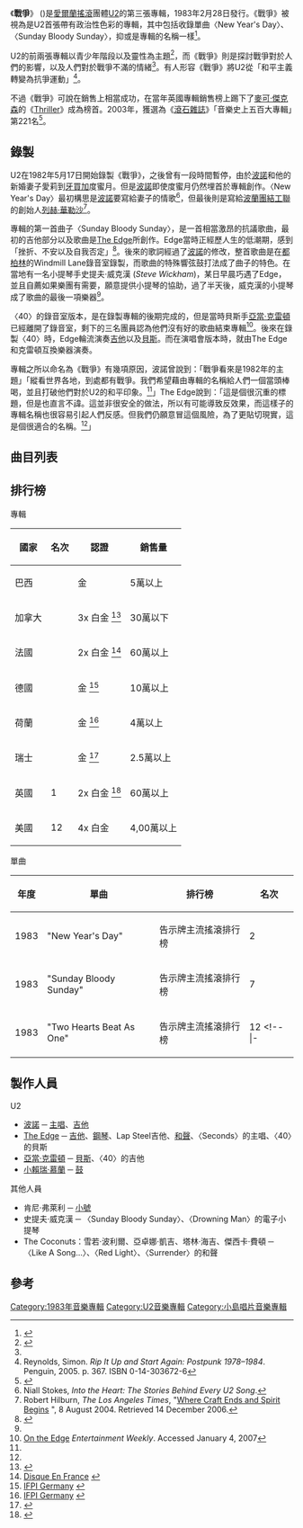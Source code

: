 {{Infobox Album 
| Name        = 戰爭<br />''War''
| Type        = studio
| Artist      = [[U2樂團|U2]]
| Cover       = U2 war.jpg
| Released    = {{start date|1983|2|28}}
| Recorded    = Windmill Lane錄音室<br />[[都柏林|都柏林]]<br />{{start date|1982|5|17}}–1982年8月20日
| Genre       = [[搖滾|搖滾]]<br />[[後龐克|後龐克]]
| Length      = 42:03
| Label       = Island唱片
| Producer    = [[史提夫·李利懷特|史提夫·李利懷特]]
| Reviews     =
* [[Allmusic|Allmusic]] {{Rating|5|5}}<ref>{{cite web|author=AllMusic|title=War - U2 : Songs, Reviews, Credits, Awards : AllMusic|url=http://www.allmusic.com/album/war-mw0000650916|language=en|access-date=2012-06-07|archive-date=2021-01-22|archive-url=https://web.archive.org/web/20210122230857/https://www.allmusic.com/album/war-mw0000650916|dead-url=no}}</ref> 
* 奧斯汀紀事報 {{Rating|5|5}}<ref>{{cite web|author=奥斯汀纪事报|title=War|url=http://www.austinchronicle.com/gyrobase/Issue/review?oid=oid%3A81292|language=en|access-date=2009-05-16|archive-date=2007-02-05|archive-url=https://web.archive.org/web/20070205152752/http://www.austinchronicle.com/gyrobase/Issue/review?oid=oid%3A81292|dead-url=no}}</ref> 
* BBC Music (好壞參半) <ref>{{cite web|author=BBC Music|title=BBC - Music - Review of U2 - War|url=http://www.bbc.co.uk/music/release/3b8c/|language=en|access-date=2009-05-16|archive-date=2009-03-02|archive-url=https://web.archive.org/web/20090302155101/http://www.bbc.co.uk/music/release/3b8c/|dead-url=no}}</ref> 
* Robert Christgau (B+)<ref>{{cite web|author=Robert Christgau|title=Robert Christgau: CG: u2|url=http://www.robertchristgau.com/get_artist.php?name=u2|language=en|access-date=2009-05-16|archive-date=2012-03-11|archive-url=https://www.webcitation.org/6650Sg6wb?url=http://www.robertchristgau.com/get_artist.php?name=u2|dead-url=no}}</ref> 
* Pitchfork Media (8.9/10)<ref>{{cite web|author=Robert Christgau|title=War|url=http://www.pitchforkmedia.com/article/record_review/142433-u2-boy-october-war|language=en|access-date=2009-05-16|archive-date=2008-07-27|archive-url=https://web.archive.org/web/20080727011023/http://www.pitchforkmedia.com/article/record_review/142433-u2-boy-october-war|dead-url=no}}</ref> 
* [[滾石雜誌|滾石雜誌]] {{Rating|4|5}}<ref>{{cite web|author=[[滚石杂志|滚石杂志]]|title=War|url=http://www.rollingstone.com/artists/u2/albums/album/210489/review/6067451/war|language=en|access-date=2009-05-16|archive-date=2009-04-10|archive-url=https://web.archive.org/web/20090410030815/http://www.rollingstone.com/artists/u2/albums/album/210489/review/6067451/war|dead-url=yes}}</ref>  
* 滾石雜誌 {{Rating|4.5|5}} <ref>{{cite web|author=滚石杂志|title=War|url=http://www.rollingstone.com/artists/u2/albums/album/21858786/review/21884627/war|language=en|year=2008年|access-date=2009-05-16|archive-date=2008-12-24|archive-url=https://web.archive.org/web/20081224170223/http://www.rollingstone.com/artists/u2/albums/album/21858786/review/21884627/war|dead-url=yes}}</ref> 
| Last album  = [[十月_(專輯)|十月]]<br />(1981)
| This album  = '''戰爭'''<br />(1983)
| Next album  = [[難忘之火|難忘之火]]<br />(1984)
| Misc            = {{Singles
  | Name          = 《戰爭》
  | Type          = studio
  | single 1      = New Year's Day
  | single 1 date = 1983年1月
  | single 2      = Sunday Bloody Sunday
  | single 2 date = 1983年3月
  | single 3      = Two Hearts Beat As One
  | single 3 date = 1983年3月
  }}
}}
《'''戰爭'''》 ('''{{lang|en|War}}''')是[[愛爾蘭|愛爾蘭]][[搖滾|搖滾]]團體[[U2樂團|U2]]的第三張專輯，1983年2月28日發行。《戰爭》被視為是U2首張帶有政治性色彩的專輯，其中包括收錄單曲〈New Year's Day〉、〈Sunday Bloody Sunday〉，抑或是專輯的名稱一樣<ref name="NME 83">{{cite web |url=http://u2_interviews.tripod.com/id19.html |title=War & Peace |date=February 26, 1983 |publisher=NME |first=Adrian |last=Thrills |accessdate=2007-11-07 |deadurl=yes |archiveurl=https://web.archive.org/web/20110717104003/http://u2_interviews.tripod.com/id19.html |archivedate=2011年7月17日 }}</ref>。

U2的前兩張專輯以青少年階段以及靈性為主題<ref>{{cite web |url=http://www.rollingstone.com/reviews/album/210489/review/6067451/war |title=Review: War |accessdate=2008-03-07 |date=1983-03-31 |publisher=Rolling Stone |archive-date=2009-06-14 |archive-url=https://web.archive.org/web/20090614091307/http://www.rollingstone.com/reviews/album/210489/review/6067451/war |dead-url=yes }}</ref>，而《戰爭》則是探討戰爭對於人們的影響，以及人們對於戰爭不滿的情緒<ref name="NME 83" />。有人形容《戰爭》將U2從「和平主義轉變為抗爭運動」<ref>Reynolds, Simon. ''Rip It Up and Start Again: Postpunk 1978–1984''. Penguin, 2005. p. 367. ISBN 0-14-303672-6</ref>。

不過《戰爭》可說在銷售上相當成功，在當年英國專輯銷售榜上踢下了[[麥可·傑克森|麥可·傑克森]]的《[[Thriller|Thriller]]》成為榜首。2003年，獲選為《[[滾石雜誌|滾石雜誌]]》「音樂史上五百大專輯」第221名<ref name="RS 500">{{cite web |url=http://www.rollingstone.com/news/story/5938174/the_rs_500_greatest_albums_of_all_time/3 |title=The RS 500 Greatest Albums of All Time |publisher=Rolling Stone Magazine |accessdate=2008-07-19 |archiveurl=https://web.archive.org/web/20100415081047/http://www.rollingstone.com/news/story/5938174/the_rs_500_greatest_albums_of_all_time/3 |archivedate=2010-04-15 |dead-url=yes }}</ref>。

== 錄製 ==
U2在1982年5月17日開始錄製《戰爭》，之後曾有一段時間暫停，由於[[波諾|波諾]]和他的新婚妻子愛莉到[[牙買加|牙買加]]度蜜月。但是[[波諾|波諾]]即使度蜜月仍然埋首於專輯創作。〈New Year's Day〉最初構思是[[波諾|波諾]]要寫給妻子的情歌<ref>Niall Stokes, ''Into the Heart: The Stories Behind Every U2 Song''.</ref>，但最後則是寫給[[波蘭|波蘭]][[團結工聯|團結工聯]]的創始人[[列赫·華勒沙|列赫·華勒沙]]<ref>Robert Hilburn, ''The Los Angeles Times'', "[http://www.u2achtung.com/01/articles/article.php?id=2 Where Craft Ends and Spirit Begins] {{Wayback|url=http://www.u2achtung.com/01/articles/article.php?id=2 |date=20140730232214 }}", 8 August 2004. Retrieved 14 December 2006.</ref>。

專輯的第一首曲子〈Sunday Bloody Sunday〉，是一首相當激昂的抗議歌曲，最初的吉他部分以及歌曲是[[The_Edge|The Edge]]所創作。Edge當時正經歷人生的低潮期，感到「挫折、不安以及自我否定」<ref name=U2-by-U2>{{cite book|last=U2|authorlink=U2|coauthors=McCormick, N.|title=U2 by U2|date=2006-09-26|publisher=Harper Collins Publishers|location=New York|isbn=0-06-077675-7|pages=135–139}}</ref>。後來的歌詞經過了[[波諾|波諾]]的修改，整首歌曲是在[[都柏林|都柏林]]的Windmill Lane錄音室錄製，而歌曲的特殊響弦鼓打法成了曲子的特色。在當地有一名小提琴手史提夫·威克漢 (''Steve Wickham'')，某日早晨巧遇了Edge，並且自薦如果樂團有需要，願意提供小提琴的協助，過了半天後，威克漢的小提琴成了歌曲的最後一項樂器<ref name=U2-by-U2 />。

〈40〉的錄音室版本，是在錄製專輯的後期完成的，但是當時貝斯手[[亞當·克雷頓|亞當·克雷頓]]已經離開了錄音室，剩下的三名團員認為他們沒有好的歌曲結束專輯<ref>[http://www.ew.com/ew/article/0,,785798,00.html On the Edge] {{Wayback|url=http://www.ew.com/ew/article/0,,785798,00.html |date=20141129041118 }} ''Entertainment Weekly''. Accessed January 4, 2007</ref>。後來在錄製〈40〉時，Edge輪流演奏[[吉他|吉他]]以及[[貝斯|貝斯]]。而在演唱會版本時，就由The Edge和克雷頓互換樂器演奏。

專輯之所以命名為《戰爭》有幾項原因，波諾曾說到：「戰爭看來是1982年的主題」「縱看世界各地，到處都有戰爭。我們希望藉由專輯的名稱給人們一個當頭棒喝，並且打破他們對於U2的和平印象。<ref name="NME 83" />」The Edge說到：「這是個很沉重的標題，但是也直言不諱。這並非很安全的做法，所以有可能導致反效果，而這樣子的專輯名稱也很容易引起人們反感。但我們仍願意冒這個風險，為了更貼切現實，這是個很適合的名稱。<ref name="NME 83" />」
== 曲目列表 ==
{{tracklist
|
| all_writing     = U2
| total_length    = 42:03
| title1  = Sunday Bloody Sunday
| length1 = 4:40
| title2  = Seconds
| length2 = 3:10
| title3  = New Year's Day
| length3 = 5:35
| title4  = Like a Song...
| length4 = 4:46
| title5  = Drowning Man
| length5 = 4:14
| title6  = The Refugee
| length6 = 3:40
| note6   = 比爾·韋蘭監製
| title7  = Two Hearts Beat as One
| length7 = 4:03
| title8  = Red Light
| length8 = 3:46
| title9  = Surrender
| length9 = 5:34
| title10  = 40
| length10 = 2:35
}}
== 排行榜 ==
;專輯
{|class="wikitable" border="1"
|-
! 國家
! 名次
! 認證
! 銷售量
|-
| 巴西
|
| 金
| 5萬以上
|-
| 加拿大
|
| 3x 白金 <ref>{{cite web |url=http://www.cria.ca/cert_db_search.php?page=1&wclause=WHERE+artist_name+like+%27%25u2%25%27+ORDER+BY+cert_date%2C+cert_award+&rcnt=81&csearch=20&nextprev=1 |title=U2 album sales |publisher=Canadian Recording Industry Association |accessdate=2008-03-07 |deadurl=yes |archiveurl=https://web.archive.org/web/20080211115629/http://www.cria.ca/cert_db_search.php?page=1&wclause=WHERE+artist_name+like+%27%25u2%25%27+ORDER+BY+cert_date%2C+cert_award+&rcnt=81&csearch=20&nextprev=1 |archivedate=2008-02-11 }}</ref>
| 30萬以下
|-
| 法國
|
| 2x 白金 <ref>[http://www.disqueenfrance.com/certifications/album.asp?forme_certif=13&annee=11 Disque En France] {{webarchive|url=https://web.archive.org/web/20090113220241/http://www.disqueenfrance.com/certifications/album.asp?forme_certif=13&annee=11 |date=2009-01-13 }}</ref>
| 60萬以上
|-
| 德國
|
| 金 <ref>[http://www.ifpi.de/wirtschaft/gpergebnis.php?txtSuche=u2&strAktion=suche&Abschicken=Suche+Gold-%2FPlatin-Verleihungen+und+Jazz-Award IFPI Germany] {{webarchive|url=https://web.archive.org/web/20070930165616/http://www.ifpi.de/wirtschaft/gpergebnis.php?txtSuche=u2&strAktion=suche&Abschicken=Suche+Gold-%2FPlatin-Verleihungen+und+Jazz-Award |date=2007-09-30 }}</ref>
| 10萬以上
|-
| 荷蘭
|
| 金 <ref>[http://www.nvpi.nl/nvpi/pagina.asp?pagkey=60461&formposted=no&pagenr=1 IFPI Germany] {{Wayback|url=http://www.nvpi.nl/nvpi/pagina.asp?pagkey=60461&formposted=no&pagenr=1 |date=20090828043231 }}</ref>
| 4萬以上
|-
| 瑞士
|
| 金 <ref>{{Cite web |url=http://www.swisscharts.com/search_certifications.asp?search=u2+wer |title=IFPI Switzerland |access-date=2009-05-16 |archive-date=2015-09-24 |archive-url=https://web.archive.org/web/20150924151406/http://www.swisscharts.com/search_certifications.asp?search=u2+wer |dead-url=no }}</ref>
| 2.5萬以上
|-
| 英國
| 1
| 2x 白金 <ref>{{Cite web |url=http://www.bpi.co.uk/platinum/platinumright.asp?rq=search_plat&r_id=5234 |title=BPI |access-date=2009-05-16 |archive-date=2020-12-01 |archive-url=https://web.archive.org/web/20201201153752/https://www.bpi.co.uk/platinum/platinumright.asp?rq=search_plat&r_id=5234 |dead-url=yes }}</ref>
| 60萬以上
|-
| 美國
| 12
| 4x 白金
| 4,00萬以上
|}

;單曲
{|class="wikitable" border="1"
|-
! 年度
! 單曲
! 排行榜
! 名次
|-
| 1983
| "New Year's Day"
| 告示牌主流搖滾排行榜
| 2
|-
| 1983
| "Sunday Bloody Sunday"
| 告示牌主流搖滾排行榜
| 7
|-
| 1983
| "Two Hearts Beat As One"
| 告示牌主流搖滾排行榜
| 12
<!--|-
| 1983
| "Surrender"
| 告示牌主流搖滾排行榜
| 27
|- -->
|}
== 製作人員 ==
;U2
* [[波諾|波諾]] ─ [[主唱|主唱]]、[[吉他|吉他]]
* [[The_Edge|The Edge]] ─ [[吉他|吉他]]、[[鋼琴|鋼琴]]、Lap Steel吉他、[[和聲歌手|和聲]]、〈Seconds〉的主唱、〈40〉的貝斯
* [[亞當·克雷頓|亞當·克雷頓]] ─ [[貝斯|貝斯]]、〈40〉的吉他
* [[小賴瑞·慕蘭|小賴瑞·慕蘭]] ─ [[鼓|鼓]]

;其他人員
* 肯尼·弗萊利 ─ [[小號|小號]]
* 史提夫·威克漢 ─ 〈Sunday Bloody Sunday〉、〈Drowning Man〉的電子小提琴
* The Coconuts：雪若·波利爾、亞卓娜·凱吉、塔林·海吉、傑西卡·費頓 ─〈Like A Song...〉、〈Red Light〉、〈Surrender〉的和聲

== 參考 ==
{{reflist|2}}

{{U2}}

[[Category:1983年音樂專輯|Category:1983年音樂專輯]]
[[Category:U2音樂專輯|Category:U2音樂專輯]]
[[Category:小島唱片音樂專輯|Category:小島唱片音樂專輯]]